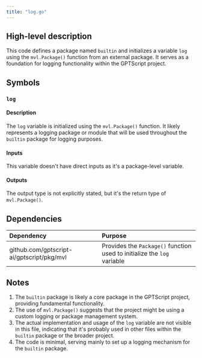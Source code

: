 ```yaml
---
title: "log.go"
---
```


## High-level description
This code defines a package named `builtin` and initializes a variable `log` using the `mvl.Package()` function from an external package. It serves as a foundation for logging functionality within the GPTScript project.

## Symbols

### `log`
#### Description
The `log` variable is initialized using the `mvl.Package()` function. It likely represents a logging package or module that will be used throughout the `builtin` package for logging purposes.

#### Inputs
This variable doesn't have direct inputs as it's a package-level variable.

#### Outputs
The output type is not explicitly stated, but it's the return type of `mvl.Package()`.

## Dependencies
| Dependency | Purpose |
|:-----------|:--------|
| github.com/gptscript-ai/gptscript/pkg/mvl | Provides the `Package()` function used to initialize the `log` variable |

## Notes
1. The `builtin` package is likely a core package in the GPTScript project, providing fundamental functionality.
2. The use of `mvl.Package()` suggests that the project might be using a custom logging or package management system.
3. The actual implementation and usage of the `log` variable are not visible in this file, indicating that it's probably used in other files within the `builtin` package or the broader project.
4. The code is minimal, serving mainly to set up a logging mechanism for the `builtin` package.